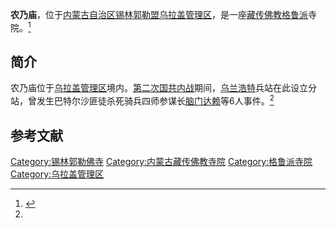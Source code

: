 {{Infobox Tibetan Buddhist monastery
|name =农乃庙
|image = 
|image size = 250px
|alt = 
|caption = 
|t=
|w=
|to = 
|ipa={{IPA|}}
|z=
|thdl=
|e=
|tc=农乃庙
|s=农乃庙
|p=
|m=
|k=
|pushpin_map = 
|latd =  | latm =  | lats =  | latNS = 
|longd=  | longm= | longs =| longEW = 
|iso_region = 
|map_caption = 
|mapsize = 
|location_country = 中国
|location = {{CHN}}[[内蒙古自治区|内蒙古自治区]][[锡林郭勒盟|锡林郭勒盟]][[乌拉盖管理区|乌拉盖管理区]]
|coordinates_display =
|founded_by = 
|date_founded =
|date_renovated =
|sect = [[格鲁派|格鲁派]]
|mather =
|children =
|dedicated_to = 
|tulku =
|head_lama = 
|head_mgh =
|no._of_monks = 
|architecture = 
|festivals =
|footnotes = 
}}
'''农乃庙'''，位于[[内蒙古自治区|内蒙古自治区]][[锡林郭勒盟|锡林郭勒盟]][[乌拉盖管理区|乌拉盖管理区]]，是一座[[藏传佛教|藏传佛教]][[格鲁派|格鲁派]]寺院。<ref name=xilinribao>{{Cite web |url=http://www.xlglrbw.com/wenshi/2012-05/31/content_3540.htm |title=浅述喇嘛庙宇在锡盟革命斗争中的重要作用，锡林郭勒日报网，2012-05-31 |accessdate=2013-07-22 |archive-date=2014-05-03 |archive-url=https://web.archive.org/web/20140503183503/http://www.xlglrbw.com/wenshi/2012-05/31/content_3540.htm |dead-url=no }}</ref>

==简介==
农乃庙位于[[乌拉盖管理区|乌拉盖管理区]]境内。[[第二次国共内战|第二次国共内战]]期间，[[乌兰浩特|乌兰浩特]]兵站在此设立分站，曾发生巴特尔沙匪徒杀死骑兵四师参谋长[[脑门达赖|脑门达赖]]等6人事件。<ref name=xilinribao/>

==参考文献==
{{reflist}}

[[Category:锡林郭勒佛寺|Category:锡林郭勒佛寺]] 
[[Category:内蒙古藏传佛教寺院|Category:内蒙古藏传佛教寺院]]
[[Category:格鲁派寺院|Category:格鲁派寺院]]
[[Category:乌拉盖管理区|Category:乌拉盖管理区]]